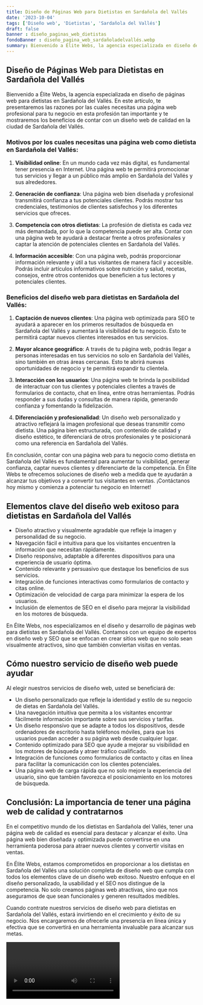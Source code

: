 ```yaml
---
title: Diseño de Páginas Web para Dietistas en Sardañola del Vallés
date: '2023-10-04'
tags: ['Diseño web', 'Dietistas', 'Sardañola del Vallés']
draft: false
banner : diseño_paginas_web_dietistas
fondoBanner : diseño_pagina_web_sardañoladelvallés.webp
summary: Bienvenido a Élite Webs, la agencia especializada en diseño de páginas web para dietistas en Sardañola del Vallés. En este artículo, te presentaremos las razones por las cuales necesitas una página web profesional para tu negocio en esta profesión tan importante y te mostraremos los beneficios de contar con un diseño web de calidad en la ciudad de Sardañola del Vallés.
---
```


## **Diseño de Páginas Web para Dietistas en Sardañola del Vallés**

Bienvenido a Élite Webs, la agencia especializada en diseño de páginas web para dietistas en Sardañola del Vallés. En este artículo, te presentaremos las razones por las cuales necesitas una página web profesional para tu negocio en esta profesión tan importante y te mostraremos los beneficios de contar con un diseño web de calidad en la ciudad de Sardañola del Vallés.

### Motivos por los cuales necesitas una página web como dietista en Sardañola del Vallés:

1. **Visibilidad online**: En un mundo cada vez más digital, es fundamental tener presencia en Internet. Una página web te permitirá promocionar tus servicios y llegar a un público más amplio en Sardañola del Vallés y sus alrededores.

2. **Generación de confianza**: Una página web bien diseñada y profesional transmitirá confianza a tus potenciales clientes. Podrás mostrar tus credenciales, testimonios de clientes satisfechos y los diferentes servicios que ofreces.

3. **Competencia con otros dietistas**: La profesión de dietista es cada vez más demandada, por lo que la competencia puede ser alta. Contar con una página web te ayudará a destacar frente a otros profesionales y captar la atención de potenciales clientes en Sardañola del Vallés.

4. **Información accesible**: Con una página web, podrás proporcionar información relevante y útil a tus visitantes de manera fácil y accesible. Podrás incluir artículos informativos sobre nutrición y salud, recetas, consejos, entre otros contenidos que beneficien a tus lectores y potenciales clientes.

### Beneficios del diseño web para dietistas en Sardañola del Vallés:

1. **Captación de nuevos clientes**: Una página web optimizada para SEO te ayudará a aparecer en los primeros resultados de búsqueda en Sardañola del Vallés y aumentará la visibilidad de tu negocio. Esto te permitirá captar nuevos clientes interesados en tus servicios.

2. **Mayor alcance geográfico**: A través de tu página web, podrás llegar a personas interesadas en tus servicios no solo en Sardañola del Vallés, sino también en otras áreas cercanas. Esto te abrirá nuevas oportunidades de negocio y te permitirá expandir tu clientela.

3. **Interacción con los usuarios**: Una página web te brinda la posibilidad de interactuar con tus clientes y potenciales clientes a través de formularios de contacto, chat en línea, entre otras herramientas. Podrás responder a sus dudas y consultas de manera rápida, generando confianza y fomentando la fidelización.

4. **Diferenciación y profesionalidad**: Un diseño web personalizado y atractivo reflejará la imagen profesional que deseas transmitir como dietista. Una página bien estructurada, con contenido de calidad y diseño estético, te diferenciará de otros profesionales y te posicionará como una referencia en Sardañola del Vallés.

En conclusión, contar con una página web para tu negocio como dietista en Sardañola del Vallés es fundamental para aumentar tu visibilidad, generar confianza, captar nuevos clientes y diferenciarte de la competencia. En Élite Webs te ofrecemos soluciones de diseño web a medida que te ayudarán a alcanzar tus objetivos y a convertir tus visitantes en ventas. ¡Contáctanos hoy mismo y comienza a potenciar tu negocio en Internet!

<GifSeo />

<Cta />

## Elementos clave del diseño web exitoso para dietistas en Sardañola del Vallés

- Diseño atractivo y visualmente agradable que refleje la imagen y personalidad de su negocio.
- Navegación fácil e intuitiva para que los visitantes encuentren la información que necesitan rápidamente.
- Diseño responsivo, adaptable a diferentes dispositivos para una experiencia de usuario óptima.
- Contenido relevante y persuasivo que destaque los beneficios de sus servicios.
- Integración de funciones interactivas como formularios de contacto y citas online.
- Optimización de velocidad de carga para minimizar la espera de los usuarios.
- Inclusión de elementos de SEO en el diseño para mejorar la visibilidad en los motores de búsqueda.

En Élite Webs, nos especializamos en el diseño y desarrollo de páginas web para dietistas en Sardañola del Vallés. Contamos con un equipo de expertos en diseño web y SEO que se enfocan en crear sitios web que no solo sean visualmente atractivos, sino que también conviertan visitas en ventas.

## Cómo nuestro servicio de diseño web puede ayudar

Al elegir nuestros servicios de diseño web, usted se beneficiará de:

- Un diseño personalizado que refleje la identidad y estilo de su negocio de dietas en Sardañola del Vallés.
- Una navegación intuitiva que permita a los visitantes encontrar fácilmente información importante sobre sus servicios y tarifas.
- Un diseño responsivo que se adapte a todos los dispositivos, desde ordenadores de escritorio hasta teléfonos móviles, para que los usuarios puedan acceder a su página web desde cualquier lugar.
- Contenido optimizado para SEO que ayude a mejorar su visibilidad en los motores de búsqueda y atraer tráfico cualificado.
- Integración de funciones como formularios de contacto y citas en línea para facilitar la comunicación con los clientes potenciales.
- Una página web de carga rápida que no solo mejore la experiencia del usuario, sino que también favorezca el posicionamiento en los motores de búsqueda.

## Conclusión: La importancia de tener una página web de calidad y contratarnos

En el competitivo mundo de los dietistas en Sardañola del Vallés, tener una página web de calidad es esencial para destacar y alcanzar el éxito. Una página web bien diseñada y optimizada puede convertirse en una herramienta poderosa para atraer nuevos clientes y convertir visitas en ventas.

En Élite Webs, estamos comprometidos en proporcionar a los dietistas en Sardañola del Vallés una solución completa de diseño web que cumpla con todos los elementos clave de un diseño web exitoso. Nuestro enfoque en el diseño personalizado, la usabilidad y el SEO nos distingue de la competencia. No solo creamos páginas web atractivas, sino que nos aseguramos de que sean funcionales y generen resultados medibles.

Cuando contrate nuestros servicios de diseño web para dietistas en Sardañola del Vallés, estará invirtiendo en el crecimiento y éxito de su negocio. Nos encargaremos de ofrecerle una presencia en línea única y efectiva que se convertirá en una herramienta invaluable para alcanzar sus metas.

<Video />

<CtaBot job='Dietistas' city='Sardañola del Vallés'/>

<Gmaps query='Sardañola del Vallés+españa+maps' />